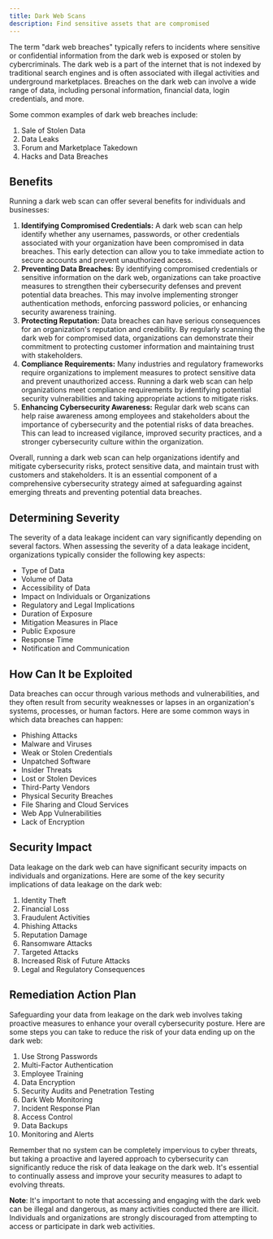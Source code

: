 ```yaml
---
title: Dark Web Scans
description: Find sensitive assets that are compromised
---
```


The term "dark web breaches" typically refers to incidents where sensitive or confidential information from the dark web is exposed or stolen by cybercriminals. The dark web is a part of the internet that is not indexed by traditional search engines and is often associated with illegal activities and underground marketplaces. Breaches on the dark web can involve a wide range of data, including personal information, financial data, login credentials, and more.

Some common examples of dark web breaches include:
1. Sale of Stolen Data
2. Data Leaks
3. Forum and Marketplace Takedown
4. Hacks and Data Breaches

## Benefits

Running a dark web scan can offer several benefits for individuals and businesses:
1. **Identifying Compromised Credentials:** A dark web scan can help identify whether any usernames, passwords, or other credentials associated with your organization have been compromised in data breaches. This early detection can allow you to take immediate action to secure accounts and prevent unauthorized access.
2. **Preventing Data Breaches:** By identifying compromised credentials or sensitive information on the dark web, organizations can take proactive measures to strengthen their cybersecurity defenses and prevent potential data breaches. This may involve implementing stronger authentication methods, enforcing password policies, or enhancing security awareness training.
3. **Protecting Reputation:** Data breaches can have serious consequences for an organization's reputation and credibility. By regularly scanning the dark web for compromised data, organizations can demonstrate their commitment to protecting customer information and maintaining trust with stakeholders.
4. **Compliance Requirements:** Many industries and regulatory frameworks require organizations to implement measures to protect sensitive data and prevent unauthorized access. Running a dark web scan can help organizations meet compliance requirements by identifying potential security vulnerabilities and taking appropriate actions to mitigate risks.
5. **Enhancing Cybersecurity Awareness:** Regular dark web scans can help raise awareness among employees and stakeholders about the importance of cybersecurity and the potential risks of data breaches. This can lead to increased vigilance, improved security practices, and a stronger cybersecurity culture within the organization.

Overall, running a dark web scan can help organizations identify and mitigate cybersecurity risks, protect sensitive data, and maintain trust with customers and stakeholders. It is an essential component of a comprehensive cybersecurity strategy aimed at safeguarding against emerging threats and preventing potential data breaches.

## Determining Severity

The severity of a data leakage incident can vary significantly depending on several factors. When assessing the severity of a data leakage incident, organizations typically consider the following key aspects:
- Type of Data
- Volume of Data
- Accessibility of Data
- Impact on Individuals or Organizations
- Regulatory and Legal Implications
- Duration of Exposure
- Mitigation Measures in Place
- Public Exposure
- Response Time
- Notification and Communication

## How Can It be Exploited

Data breaches can occur through various methods and vulnerabilities, and they often result from security weaknesses or lapses in an organization's systems, processes, or human factors. Here are some common ways in which data breaches can happen:
- Phishing Attacks
- Malware and Viruses
- Weak or Stolen Credentials
- Unpatched Software
- Insider Threats
- Lost or Stolen Devices
- Third-Party Vendors
- Physical Security Breaches
- File Sharing and Cloud Services
- Web App Vulnerabilities
- Lack of Encryption

## Security Impact

Data leakage on the dark web can have significant security impacts on individuals and organizations. Here are some of the key security implications of data leakage on the dark web:
1. Identity Theft
2. Financial Loss
3. Fraudulent Activities
4. Phishing Attacks
5. Reputation Damage
6. Ransomware Attacks
7. Targeted Attacks
8. Increased Risk of Future Attacks
9. Legal and Regulatory Consequences

## Remediation Action Plan

Safeguarding your data from leakage on the dark web involves taking proactive measures to enhance your overall cybersecurity posture. Here are some steps you can take to reduce the risk of your data ending up on the dark web:
1. Use Strong Passwords
2. Multi-Factor Authentication
3. Employee Training
4. Data Encryption
5. Security Audits and Penetration Testing
6. Dark Web Monitoring
7. Incident Response Plan
8. Access Control
9. Data Backups
10. Monitoring and Alerts

Remember that no system can be completely impervious to cyber threats, but taking a proactive and layered approach to cybersecurity can significantly reduce the risk of data leakage on the dark web. It's essential to continually assess and improve your security measures to adapt to evolving threats.

**Note**: It's important to note that accessing and engaging with the dark web can be illegal and dangerous, as many activities conducted there are illicit. Individuals and organizations are strongly discouraged from attempting to access or participate in dark web activities.
